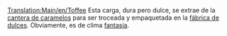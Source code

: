 [[Translation:Main/en/Toffee]]
{{es/Carga| carga  = Caramelos
| imagen = ToffeeQuarry.png
| producida =[[Main/es/Cantera de caramelos|Cantera de caramelos]]
| aceptada  =[[Main/es/Fábrica de dulces|Fábrica de dulces]]
}}
Esta carga, dura pero dulce, se extrae de la [[Main/es/Cantera de caramelos|cantera de caramelos]] para ser troceada y empaquetada en la [[Main/es/Fábrica de dulces|fábrica de dulces]]. Obviamente, es de clima [[Main/en/Clima/Es#Fantasía|fantasía]].